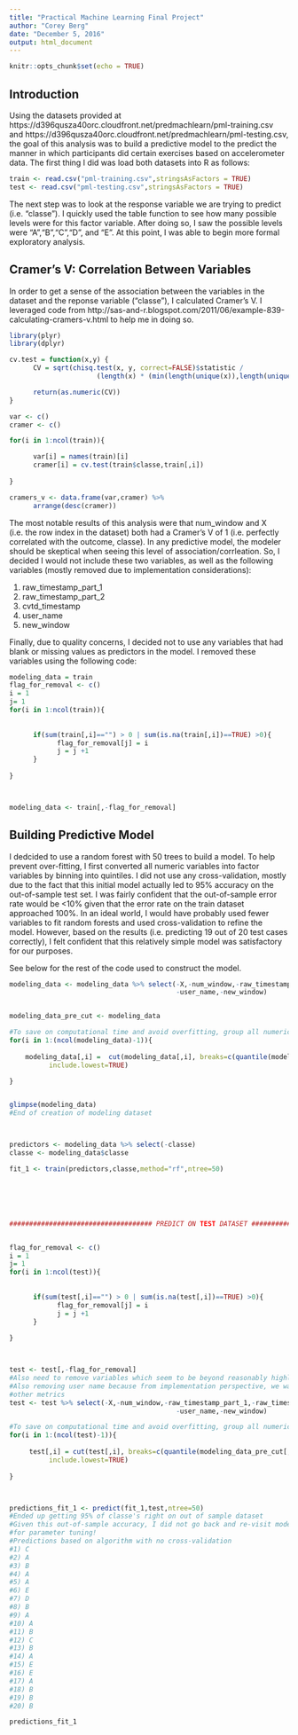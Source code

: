 ```yaml
---
title: "Practical Machine Learning Final Project"
author: "Corey Berg"
date: "December 5, 2016"
output: html_document
---
```


```r
knitr::opts_chunk$set(echo = TRUE)
```

## Introduction

Using the datasets provided at https://d396qusza40orc.cloudfront.net/predmachlearn/pml-training.csv and https://d396qusza40orc.cloudfront.net/predmachlearn/pml-testing.csv, the goal of this analysis was to build a predictive model to the predict the manner in which participants did certain exercises based on accelerometer data.  The first thing I did was load both datasets into R as follows:


```r
train <- read.csv("pml-training.csv",stringsAsFactors = TRUE)
test <- read.csv("pml-testing.csv",stringsAsFactors = TRUE)
```


The next step was to look at the response variable we are trying to predict (i.e. "classe").  I quickly used the table function to see how many possible levels were for this factor variable.  After doing so, I saw the possible levels were "A","B","C","D", and "E".  At this point, I was able to begin more formal exploratory analysis.


## Cramer's V: Correlation Between Variables

In order to get a sense of the association between the variables in the dataset and the reponse variable ("classe"), I calculated Cramer's V.  I leveraged code from http://sas-and-r.blogspot.com/2011/06/example-839-calculating-cramers-v.html to help me in doing so.

```r
library(plyr)
library(dplyr)

cv.test = function(x,y) {
      CV = sqrt(chisq.test(x, y, correct=FALSE)$statistic /
                      (length(x) * (min(length(unique(x)),length(unique(y))) - 1)))

      return(as.numeric(CV))
}

var <- c()
cramer <- c()

for(i in 1:ncol(train)){

      var[i] = names(train)[i]
      cramer[i] = cv.test(train$classe,train[,i])
      
}

cramers_v <- data.frame(var,cramer) %>% 
      arrange(desc(cramer))


```


The most notable results of this analysis were that num_window and X (i.e. the row index in the dataset) both had a Cramer's V of 1 (i.e. perfectly correlated with the outcome, classe).  In any predictive model, the modeler should be skeptical when seeing this level of association/corrleation.  So, I decided I would not include these two variables, as well as the following variables (mostly removed due to implementation considerations):

1. raw_timestamp_part_1
2. raw_timestamp_part_2
3. cvtd_timestamp
4. user_name
5. new_window


Finally, due to quality concerns, I decided not to use any variables that had blank or missing values as predictors in the model.  I removed these variables using the following code:

```r
modeling_data = train
flag_for_removal <- c()
i = 1
j= 1
for(i in 1:ncol(train)){
      
      
      if(sum(train[,i]=="") > 0 | sum(is.na(train[,i])==TRUE) >0){
            flag_for_removal[j] = i
            j = j +1
      }
      
}



modeling_data <- train[,-flag_for_removal]
```


## Building Predictive Model

I dedcided to use a random forest with 50 trees to build a model.  To help prevent over-fitting, I first converted all numeric variables into factor variables by binning into quintiles.  I did not use any cross-validation, mostly due to the fact that this initial model actually led to 95% accuracy on the out-of-sample test set.  I was fairly confident that the out-of-sample error rate would be <10% given that the error rate on the train dataset approached 100%.  In an ideal world, I would have probably used fewer variables to fit random forests and used cross-validation to refine the model.  However, based on the results (i.e. predicting 19 out of 20 test cases correctly), I felt confident that this relatively simple model was satisfactory for our purposes.


See below for the rest of the code used to construct the model.


```r
modeling_data <- modeling_data %>% select(-X,-num_window,-raw_timestamp_part_1,-raw_timestamp_part_2,-cvtd_timestamp,
                                          -user_name,-new_window)


modeling_data_pre_cut <- modeling_data

#To save on computational time and avoid overfitting, group all numeric variables into quintiles
for(i in 1:(ncol(modeling_data)-1)){
      
    modeling_data[,i] =  cut(modeling_data[,i], breaks=c(quantile(modeling_data[,i], probs = seq(0, 1, by = 0.20))), 
          include.lowest=TRUE)

}


glimpse(modeling_data)
#End of creation of modeling dataset



predictors <- modeling_data %>% select(-classe)
classe <- modeling_data$classe

fit_1 <- train(predictors,classe,method="rf",ntree=50)






#################################### PREDICT ON TEST DATASET #############################


flag_for_removal <- c()
i = 1
j= 1
for(i in 1:ncol(test)){
      
      
      if(sum(test[,i]=="") > 0 | sum(is.na(test[,i])==TRUE) >0){
            flag_for_removal[j] = i
            j = j +1
      }
      
}



test <- test[,-flag_for_removal]
#Also need to remove variables which seem to be beyond reasonably highly correlated with classe
#Also removing user name because from implementation perspective, we want to detect from
#other metrics
test <- test %>% select(-X,-num_window,-raw_timestamp_part_1,-raw_timestamp_part_2,-cvtd_timestamp,
                                          -user_name,-new_window)

#To save on computational time and avoid overfitting, group all numeric variables into quintiles
for(i in 1:(ncol(test)-1)){
      
     test[,i] = cut(test[,i], breaks=c(quantile(modeling_data_pre_cut[,i], probs = seq(0, 1, by = 0.20))), 
          include.lowest=TRUE)
      
}



predictions_fit_1 <- predict(fit_1,test,ntree=50)
#Ended up getting 95% of classe's right on out of sample dataset
#Given this out-of-sample accuracy, I did not go back and re-visit models that use cross-validation
#for parameter tuning!
#Predictions based on algorithm with no cross-validation
#1) C
#2) A
#3) B
#4) A
#5) A
#6) E
#7) D
#8) B
#9) A
#10) A
#11) B
#12) C
#13) B
#14) A
#15) E
#16) E
#17) A
#18) B
#19) B
#20) B

predictions_fit_1
```




